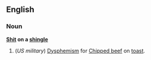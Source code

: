 ==English==

===Noun===

{{wikipedia}}
'''[[Shit]] on a [[shingle]]'''

# (''US military'') [[Dysphemism]] for [[Chipped beef]] on [[toast]].
